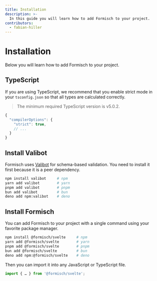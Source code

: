 ```yaml
---
title: Installation
description: >-
  In this guide you will learn how to add Formisch to your project.
contributors:
  - fabian-hiller
---
```


# Installation

Below you will learn how to add Formisch to your project.

## TypeScript

If you are using TypeScript, we recommend that you enable strict mode in your `tsconfig.json` so that all types are calculated correctly.

> The minimum required TypeScript version is v5.0.2.

```ts
{
  "compilerOptions": {
    "strict": true,
    // ...
  }
}
```

## Install Valibot

Formisch uses [Valibot](https://valibot.com/) for schema-based validation. You need to install it first because it is a peer dependency.

```bash
npm install valibot     # npm
yarn add valibot        # yarn
pnpm add valibot        # pnpm
bun add valibot         # bun
deno add npm:valibot    # deno
```

## Install Formisch

You can add Formisch to your project with a single command using your favorite package manager.

```bash
npm install @formisch/svelte     # npm
yarn add @formisch/svelte        # yarn
pnpm add @formisch/svelte        # pnpm
bun add @formisch/svelte         # bun
deno add npm:@formisch/svelte    # deno
```

Then you can import it into any JavaScript or TypeScript file.

```ts
import { … } from '@formisch/svelte';
```
